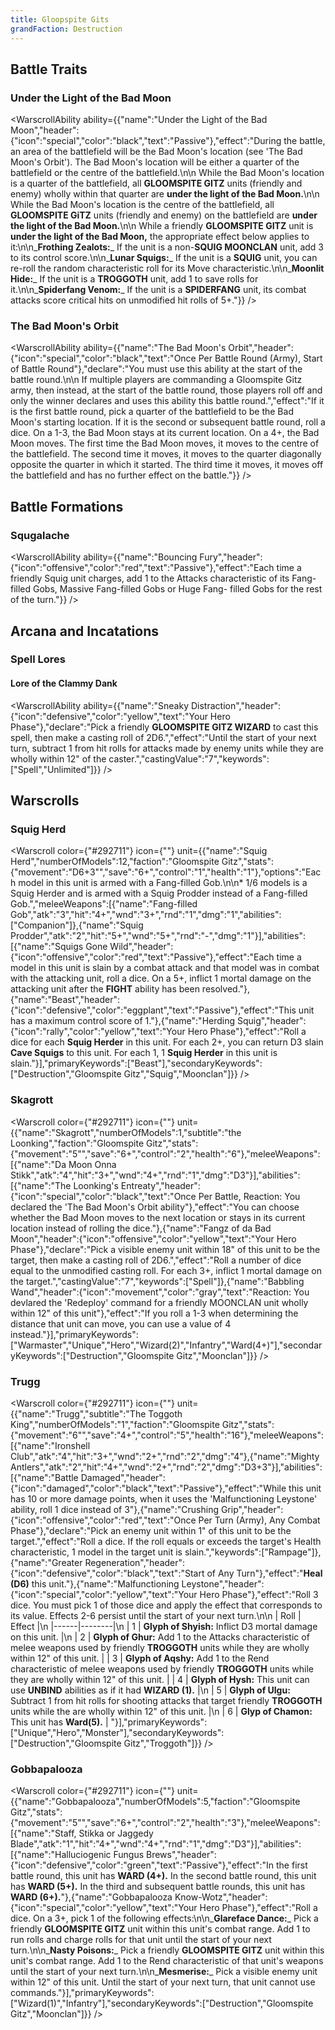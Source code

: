 ```yaml
---
title: Gloopspite Gits
grandFaction: Destruction
---
```



## Battle Traits

### Under the Light of the Bad Moon

<WarscrollAbility ability={{"name":"Under the Light of the Bad Moon","header":{"icon":"special","color":"black","text":"Passive"},"effect":"During the battle, an area of the battlefield will be the Bad Moon's location (see 'The Bad Moon's Orbit').  The Bad Moon's location will be either a quarter of the battlefield or the centre of the battlefield.\n\n While the Bad Moon's location is a quarter of the battlefield, all **GLOOMSPITE GITZ** units (friendly and enemy) wholly within that quarter are **under the light of the Bad Moon.**\n\n While the Bad Moon's location is the centre of the battlefield, all **GLOOMSPITE GiTZ** units (friendly and enemy) on the battlefield are **under the light of the Bad Moon.**\n\n While a friendly **GLOOMSPITE GITZ** unit is **under the light of the Bad Moon,** the appropriate effect below applies to it:\n\n_**Frothing Zealots:**_ If the unit is a non-**SQUIG MOONCLAN** unit, add 3 to its control score.\n\n_**Lunar Squigs:**_ If the unit is a **SQUIG** unit, you can re-roll the random characteristic roll for its Move characteristic.\n\n_**Moonlit Hide:**_ If the unit is a **TROGGOTH** unit, add 1 to save rolls for it.\n\n_**Spiderfang Venom:**_ If the unit is a **SPIDERFANG** unit, its combat attacks score critical hits on unmodified hit rolls of 5+."}} />

### The Bad Moon's Orbit

<WarscrollAbility ability={{"name":"The Bad Moon's Orbit","header":{"icon":"special","color":"black","text":"Once Per Battle Round (Army), Start of Battle Round"},"declare":"You must use this ability at the start of the battle round.\n\n If multiple players are commanding a Gloomspite Gitz army, then instead, at the start of the battle round, those players roll off and only the winner declares and uses this ability this battle round.","effect":"If it is the first battle round, pick a quarter of the battlefield to be the Bad Moon's starting location. If it is the second or subsequent battle round, roll a dice. On a 1-3, the Bad Moon stays at its current location. On a 4+, the Bad Moon moves. The first time the Bad Moon moves, it moves to the centre of the battlefield. The second time it moves, it moves to the quarter diagonally opposite the quarter in which it started. The third time it moves, it moves off the battlefield and has no further effect on the battle."}} />



## Battle Formations

### Squgalache

<WarscrollAbility ability={{"name":"Bouncing Fury","header":{"icon":"offensive","color":"red","text":"Passive"},"effect":"Each time a friendly Squig unit charges, add 1 to the Attacks characteristic of its Fang-filled Gobs, Massive Fang-filled Gobs or Huge Fang- filled Gobs for the rest of the turn."}} />



## Arcana and Incatations

### Spell Lores
#### Lore of the Clammy Dank

<WarscrollAbility ability={{"name":"Sneaky Distraction","header":{"icon":"defensive","color":"yellow","text":"Your Hero Phase"},"declare":"Pick a friendly **GLOOMSPITE GITZ WIZARD** to cast this spell, then make a casting roll of 2D6.","effect":"Until the start of your next turn, subtract 1 from hit rolls for attacks made by enemy units while they are wholly within 12\" of the caster.","castingValue":"7","keywords":["Spell","Unlimited"]}} />





## Warscrolls

### Squig Herd

<Warscroll color={"#292711"} icon={""} unit={{"name":"Squig Herd","numberOfModels":12,"faction":"Gloomspite Gitz","stats":{"movement":"D6+3\"","save":"6+","control":"1","health":"1"},"options":"Each model in this unit is armed with a Fang-filled Gob.\n\n* 1/6 models is a Squig Herder and is armed with a Squig Prodder instead of a Fang-filled Gob.","meleeWeapons":[{"name":"Fang-filled Gob","atk":"3","hit":"4+","wnd":"3+","rnd":"1","dmg":"1","abilities":["Companion"]},{"name":"Squig Prodder","atk":"2","hit":"5+","wnd":"5+","rnd":"-","dmg":"1"}],"abilities":[{"name":"Squigs Gone Wild","header":{"icon":"offensive","color":"red","text":"Passive"},"effect":"Each time a model in this unit is slain by a combat attack and that model was in combat with the attacking unit, roll a dice. On a 5+, inflict 1 mortal damage on the attacking unit after the **FIGHT** ability has been resolved."},{"name":"Beast","header":{"icon":"defensive","color":"eggplant","text":"Passive"},"effect":"This unit has a maximum control score of 1."},{"name":"Herding Squig","header":{"icon":"rally","color":"yellow","text":"Your Hero Phase"},"effect":"Roll a dice for each **Squig Herder** in this unit. For each 2+, you can return D3 slain **Cave Squigs** to this unit. For each 1, 1 **Squig Herder** in this unit is slain."}],"primaryKeywords":["Beast"],"secondaryKeywords":["Destruction","Gloomspite Gitz","Squig","Moonclan"]}} />

### Skagrott

<Warscroll color={"#292711"} icon={""} unit={{"name":"Skagrott","numberOfModels":1,"subtitle":"the Loonking","faction":"Gloomspite Gitz","stats":{"movement":"5\"","save":"6+","control":"2","health":"6"},"meleeWeapons":[{"name":"Da Moon Onna Stikk","atk":"4","hit":"3+","wnd":"4+","rnd":"1","dmg":"D3"}],"abilities":[{"name":"The Loonking's Entreaty","header":{"icon":"special","color":"black","text":"Once Per Battle, Reaction: You declared the 'The Bad Moon's Orbit ability"},"effect":"You can choose whether the Bad Moon moves to the next location or stays in its current location instead of rolling the dice."},{"name":"Fangz of da Bad Moon","header":{"icon":"offensive","color":"yellow","text":"Your Hero Phase"},"declare":"Pick a visible enemy unit within 18\" of this unit to be the target, then make a casting roll of 2D6.","effect":"Roll a number of dice equal to the unmodified casting roll. For each 3+, inflict 1 mortal damage on the target.","castingValue":"7","keywords":["Spell"]},{"name":"Babbling Wand","header":{"icon":"movement","color":"gray","text":"Reaction: You devlared the 'Redeploy' command for a friendly MOONCLAN unit wholly within 12\" of this unit"},"effect":"If you roll a 1-3 when determining the distance that unit can move, you can use a value of 4 instead."}],"primaryKeywords":["Warmaster","Unique","Hero","Wizard(2)","Infantry","Ward(4+)"],"secondaryKeywords":["Destruction","Gloomspite Gitz","Moonclan"]}} />

### Trugg

<Warscroll color={"#292711"} icon={""} unit={{"name":"Trugg","subtitle":"The Toggoth King","numberOfModels":"1","faction":"Gloomspite Gitz","stats":{"movement":"6\"","save":"4+","control":"5","health":"16"},"meleeWeapons":[{"name":"Ironshell Club","atk":"4","hit":"3+","wnd":"2+","rnd":"2","dmg":"4"},{"name":"Mighty Antlers","atk":"2","hit":"4+","wnd":"2+","rnd":"2","dmg":"D3+3"}],"abilities":[{"name":"Battle Damaged","header":{"icon":"damaged","color":"black","text":"Passive"},"effect":"While this unit has 10 or more damage points, when it uses the 'Malfunctioning Leystone' ability, roll 1 dice instead of 3"},{"name":"Crushing Grip","header":{"icon":"offensive","color":"red","text":"Once Per Turn (Army), Any Combat Phase"},"declare":"Pick an enemy unit within 1\" of this unit to be the target.","effect":"Roll a dice. If the roll equals or exceeds the target's Health characteristic, 1 model in the target unit is slain.","keywords":["Rampage"]},{"name":"Greater Regeneration","header":{"icon":"defensive","color":"black","text":"Start of Any Turn"},"effect":"**Heal (D6)** this unit."},{"name":"Malfunctioning Leystone","header":{"icon":"special","color":"yellow","text":"Your Hero Phase"},"effect":"Roll 3 dice. You must pick 1 of those dice and apply the effect that corresponds to its value. Effects 2-6 persist until the start of your next turn.\n\n | Roll | Effect |\n |------|--------|\n | 1    | **Glyph of Shyish:** Inflict D3 mortal damage on this unit. |\n | 2 | **Glyph of Ghur:** Add 1 to the Attacks characteristic of melee weapons used by friendly **TROGGOTH** units while they are wholly within 12\" of this unit. | | 3 | **Glyph of Aqshy:** Add 1 to the Rend characteristic of melee weapons used by friendly **TROGGOTH** units while they are wholly within 12\" of this unit. | | 4 | **Glyph of Hysh:** This unit can use **UNBIND** abilities as if it had **WIZARD (1).** |\n | 5 | **Glyph of Ulgu:** Subtract 1 from hit rolls for shooting attacks that target friendly **TROGGOTH** units while the are wholly within 12\" of this unit. |\n | 6 | **Glyp of Chamon:** This unit has **Ward(5).** | "}],"primaryKeywords":["Unique","Hero","Monster"],"secondaryKeywords":["Destruction","Gloomspite Gitz","Troggoth"]}} />

### Gobbapalooza

<Warscroll color={"#292711"} icon={""} unit={{"name":"Gobbapalooza","numberOfModels":5,"faction":"Gloomspite Gitz","stats":{"movement":"5\"","save":"6+","control":"2","health":"3"},"meleeWeapons":[{"name":"Staff, Stikka or Jaggedy Blade","atk":"1","hit":"4+","wnd":"4+","rnd":"1","dmg":"D3"}],"abilities":[{"name":"Halluciogenic Fungus Brews","header":{"icon":"defensive","color":"green","text":"Passive"},"effect":"In the first battle round, this unit has **WARD (4+).** In the second battle round, this unit has **WARD (5+).** In the third and subsequent battle rounds, this unit has **WARD (6+).**"},{"name":"Gobbapalooza Know-Wotz","header":{"icon":"special","color":"yellow","text":"Your Hero Phase"},"effect":"Roll a dice. On a 3+, pick 1 of the following effects:\n\n_**Glareface Dance:**_ Pick a friendly **GLOOMSPITE GITZ** unit within this unit's combat range. Add 1 to run rolls and charge rolls for that unit until the start of your next turn.\n\n_**Nasty Poisons:**_ Pick a friendly **GLOOMSPITE GITZ** unit within this unit's combat range. Add 1 to the Rend characteristic of that unit's weapons until the start of your next turn.\n\n_**Mesmerise:**_ Pick a visible enemy unit within 12\" of this unit. Until the start of your next turn, that unit cannot use commands."}],"primaryKeywords":["Wizard(1)","Infantry"],"secondaryKeywords":["Destruction","Gloomspite Gitz","Moonclan"]}} />

